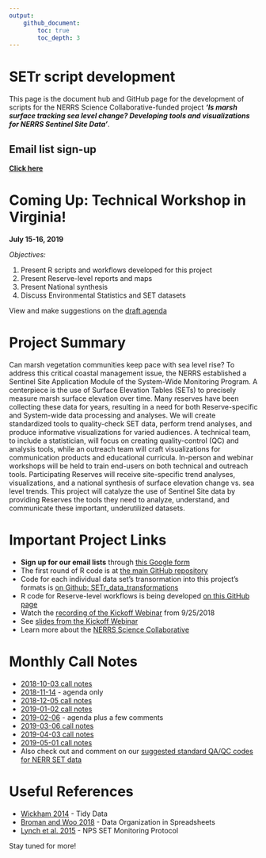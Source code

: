 ```yaml
---
output: 
    github_document:
        toc: true
        toc_depth: 3
---
```


# SETr script development  

This page is the document hub and GitHub page for the development of scripts for the NERRS Science Collaborative-funded project *__'Is marsh surface tracking sea level change? Developing tools and visualizations for NERRS Sentinel Site Data'__*.

## Email list sign-up  

**[Click here](https://goo.gl/forms/CLWmBm2cexEhEhZt1)**  

# Coming Up: Technical Workshop in Virginia!  

__July 15-16, 2019__  

*Objectives:*  

1.  Present R scripts and workflows developed for this project  
2.  Present Reserve-level reports and maps  
3.  Present National synthesis  
4.  Discuss Environmental Statistics and SET datasets  

View and make suggestions on the [draft agenda](https://docs.google.com/document/d/1sS_sPXOSiFwyOeIeL4DK96Nnot4F3wMXMnpvqFCj70A/edit?usp=sharing)  

# Project Summary  

Can marsh vegetation communities keep pace with sea level rise? To address this critical coastal management issue, the NERRS established a Sentinel Site Application Module of the System-Wide Monitoring Program. A centerpiece is the use of Surface Elevation Tables (SETs) to precisely measure marsh surface elevation over time. Many reserves have been collecting these data for years, resulting in a need for both Reserve-specific and System-wide data processing and analyses. We will create standardized tools to quality-check SET data, perform trend analyses, and produce informative visualizations for varied audiences. A technical team, to include a statistician, will focus on creating quality-control (QC) and analysis tools, while an outreach team will craft visualizations for communication products and educational curricula. In-person and webinar workshops will be held to train end-users on both technical and outreach tools. Participating Reserves will receive site-specific trend analyses, visualizations, and a national synthesis of surface elevation change vs. sea level trends. This project will catalyze the use of Sentinel Site data by providing Reserves the tools they need to analyze, understand, and communicate these important, underutilized datasets.  


# Important Project Links  

+  __Sign up for our email lists__ through [this Google form](https://goo.gl/forms/CLWmBm2cexEhEhZt1)  
+  The first round of R code is at [the main GitHub repository](https://github.com/swmpkim/SETr_script_development)  
+  Code for each individual data set's transormation into this project's formats is [on Github: SETr_data_transformations](https://github.com/swmpkim/SETr_data_transformations)
+  R code for Reserve-level workflows is being developed [on this GitHub page](https://github.com/swmpkim/SETr_Reserve_Template)
+  Watch the [recording of the Kickoff Webinar](https://youtu.be/Gc7YedK1Ek0) from 9/25/2018  
+  See [slides from the Kickoff Webinar](https://drive.google.com/file/d/1LIT80g_CfRJH2dKXbORHGesQy1uNUJP7/view?usp=sharing)  
+  Learn more about the [NERRS Science Collaborative](http://graham.umich.edu/water/nerrs)

# Monthly Call Notes  

+  [2018-10-03 call notes](https://drive.google.com/file/d/1zY7R2lVdmK55RjfMdRA9T9demga-JQ9G/view?usp=sharing)  
+  [2018-11-14](https://docs.google.com/document/d/1VeeC3II5p5dBNeFu-5YOTQ4BTEOp6vOk3iMdIGL_czY/edit?usp=sharing) - agenda only  
+  [2018-12-05 call notes](https://docs.google.com/document/d/1aPa10OZSupNXOZ5Lqvnm3WFn-ml-m6pxmbO_635APHo/edit?usp=sharing)  
+  [2019-01-02 call notes](https://docs.google.com/document/d/1FBiCwsmRTZBzv2r5Jivejd9CDH5PMTl9Nl6L2YTNs3Y/edit?usp=sharing)  
+  [2019-02-06](https://docs.google.com/document/d/1N_vqzJ_Gw1tDz1KcsPX-vN1e72Q7lszEAxL7xKhjeBE/edit?usp=sharing) - agenda plus a few comments  
+  [2019-03-06 call notes](https://docs.google.com/document/d/1kUFrqOYmvoSWUPs05o_Y8acmtEnLFdziGJ6xbxlo-xA/edit?usp=sharing)  
+  [2019-04-03 call notes](https://docs.google.com/document/d/19XfNi2tOs-HACxHfqxb_4F5MEZCtKzyyrAAkGKII32Q/edit?usp=sharing)  
+  [2019-05-01 call notes](https://docs.google.com/document/d/1sXo0iAO8OdT7NpkUUL7gW0CkiF9B0lRWSfMjCzq-o9Y/edit?usp=sharing)  
+  Also check out and comment on our [suggested standard QA/QC codes for NERR SET data](https://docs.google.com/spreadsheets/d/1cqxi_Bz1CjpticfrPLf1_GgsoN2g_V1jlV9gAbzN6xw/edit?usp=sharing)  

# Useful References  

+  [Wickham 2014](https://www.jstatsoft.org/article/view/v059i10) - Tidy Data  
+  [Broman and Woo 2018](https://www.tandfonline.com/doi/abs/10.1080/00031305.2017.1375989) - Data Organization in Spreadsheets  
+  [Lynch et al. 2015](https://irma.nps.gov/DataStore/Reference/Profile/2225005) - NPS SET Monitoring Protocol 


Stay tuned for more!